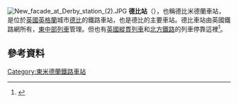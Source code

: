 [[File:New_facade_at_Derby_station_(2).JPG|thumb]]
'''德比站'''（{{lang-en|Derby railway station}}），也稱德比米德蘭車站，是位於[[英國|英國]][[英格蘭|英格蘭]]城市[[德比_(英格蘭)|德比]]的鐵路車站，也是德比的主要車站。德比車站由英國鐵路網所有，[[東中部列車|東中部列車]]管理。但也有[[英國縱貫列車|英國縱貫列車]]和[[北方鐵路|北方鐵路]]的列車停靠這裡<ref>{{Cite web |url=http://www.northernrail.org/pdfs/timetables/20081117/33.pdf |title=存档副本 |access-date=2015-01-09 |archive-date=2012-02-13 |archive-url=https://web.archive.org/web/20120213004237/http://www.northernrail.org/pdfs/timetables/20081117/33.pdf |dead-url=no }}</ref>。

==參考資料==
{{reflist}}
{{Commons category|Derby railway station}}
[[Category:東米德蘭鐵路車站|Category:東米德蘭鐵路車站]]
